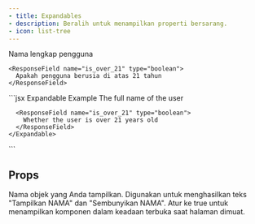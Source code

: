 ```yaml
---
- title: Expandables
- description: Beralih untuk menampilkan properti bersarang.
- icon: list-tree
---
```


<ResponseField name="user" type="User Object">
  <Expandable title="properti">
    <ResponseField name="full_name" type="string">
      Nama lengkap pengguna
    </ResponseField>

    <ResponseField name="is_over_21" type="boolean">
      Apakah pengguna berusia di atas 21 tahun
    </ResponseField>
  </Expandable>
</ResponseField>

<RequestExample>
  ```jsx Expandable Example
  <ResponseField name="user" type="User Object">
    <Expandable title="properties">
      <ResponseField name="full_name" type="string">
        The full name of the user
      </ResponseField>

      <ResponseField name="is_over_21" type="boolean">
        Whether the user is over 21 years old
      </ResponseField>
    </Expandable>
  </ResponseField>
  ```
</RequestExample>

## Props

<ResponseField name="title" type="string">
  Nama objek yang Anda tampilkan. Digunakan untuk menghasilkan teks "Tampilkan NAMA" dan
  "Sembunyikan NAMA".
</ResponseField>

<ResponseField name="defaultOpen" type="boolean" default="false">
  Atur ke true untuk menampilkan komponen dalam keadaan terbuka saat halaman dimuat.
</ResponseField>
